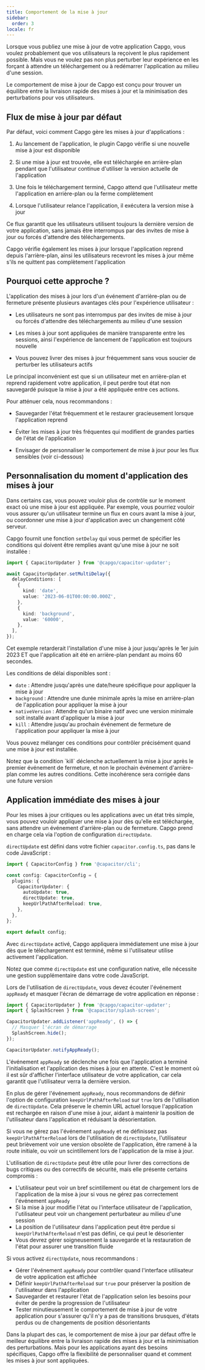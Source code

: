 ```yaml
---
title: Comportement de la mise à jour
sidebar:
  order: 3
locale: fr
---
```



Lorsque vous publiez une mise à jour de votre application Capgo, vous voulez probablement que vos utilisateurs la reçoivent le plus rapidement possible. Mais vous ne voulez pas non plus perturber leur expérience en les forçant à attendre un téléchargement ou à redémarrer l'application au milieu d'une session.

Le comportement de mise à jour de Capgo est conçu pour trouver un équilibre entre la livraison rapide des mises à jour et la minimisation des perturbations pour vos utilisateurs.

## Flux de mise à jour par défaut

Par défaut, voici comment Capgo gère les mises à jour d'applications :

<Steps>

1. Au lancement de l'application, le plugin Capgo vérifie si une nouvelle mise à jour est disponible

2. Si une mise à jour est trouvée, elle est téléchargée en arrière-plan pendant que l'utilisateur continue d'utiliser la version actuelle de l'application

3. Une fois le téléchargement terminé, Capgo attend que l'utilisateur mette l'application en arrière-plan ou la ferme complètement

4. Lorsque l'utilisateur relance l'application, il exécutera la version mise à jour

</Steps>

Ce flux garantit que les utilisateurs utilisent toujours la dernière version de votre application, sans jamais être interrompus par des invites de mise à jour ou forcés d'attendre des téléchargements.

<Aside type="tip">
Capgo vérifie également les mises à jour lorsque l'application reprend depuis l'arrière-plan, ainsi les utilisateurs recevront les mises à jour même s'ils ne quittent pas complètement l'application
</Aside>

## Pourquoi cette approche ?

L'application des mises à jour lors d'un événement d'arrière-plan ou de fermeture présente plusieurs avantages clés pour l'expérience utilisateur :

- Les utilisateurs ne sont pas interrompus par des invites de mise à jour ou forcés d'attendre des téléchargements au milieu d'une session

- Les mises à jour sont appliquées de manière transparente entre les sessions, ainsi l'expérience de lancement de l'application est toujours nouvelle

- Vous pouvez livrer des mises à jour fréquemment sans vous soucier de perturber les utilisateurs actifs

Le principal inconvénient est que si un utilisateur met en arrière-plan et reprend rapidement votre application, il peut perdre tout état non sauvegardé puisque la mise à jour a été appliquée entre ces actions.

Pour atténuer cela, nous recommandons :

- Sauvegarder l'état fréquemment et le restaurer gracieusement lorsque l'application reprend

- Éviter les mises à jour très fréquentes qui modifient de grandes parties de l'état de l'application

- Envisager de personnaliser le comportement de mise à jour pour les flux sensibles (voir ci-dessous)

## Personnalisation du moment d'application des mises à jour

Dans certains cas, vous pouvez vouloir plus de contrôle sur le moment exact où une mise à jour est appliquée. Par exemple, vous pourriez vouloir vous assurer qu'un utilisateur termine un flux en cours avant la mise à jour, ou coordonner une mise à jour d'application avec un changement côté serveur.

Capgo fournit une fonction `setDelay` qui vous permet de spécifier les conditions qui doivent être remplies avant qu'une mise à jour ne soit installée :

```typescript
import { CapacitorUpdater } from '@capgo/capacitor-updater';

await CapacitorUpdater.setMultiDelay({
  delayConditions: [
    {
      kind: 'date',
      value: '2023-06-01T00:00:00.000Z',
    },
    {
      kind: 'background',
      value: '60000',
    },
  ],
});
```

Cet exemple retarderait l'installation d'une mise à jour jusqu'après le 1er juin 2023 ET que l'application ait été en arrière-plan pendant au moins 60 secondes.

Les conditions de délai disponibles sont :

- `date` : Attendre jusqu'après une date/heure spécifique pour appliquer la mise à jour
- `background` : Attendre une durée minimale après la mise en arrière-plan de l'application pour appliquer la mise à jour
- `nativeVersion` : Attendre qu'un binaire natif avec une version minimale soit installé avant d'appliquer la mise à jour
- `kill` : Attendre jusqu'au prochain événement de fermeture de l'application pour appliquer la mise à jour

Vous pouvez mélanger ces conditions pour contrôler précisément quand une mise à jour est installée.

<Aside type="danger">
Notez que la condition `kill` déclenche actuellement la mise à jour après le premier événement de fermeture, et non le prochain événement d'arrière-plan comme les autres conditions. Cette incohérence sera corrigée dans une future version
</Aside>

## Application immédiate des mises à jour

Pour les mises à jour critiques ou les applications avec un état très simple, vous pouvez vouloir appliquer une mise à jour dès qu'elle est téléchargée, sans attendre un événement d'arrière-plan ou de fermeture. Capgo prend en charge cela via l'option de configuration `directUpdate`.

`directUpdate` est défini dans votre fichier `capacitor.config.ts`, pas dans le code JavaScript :

```typescript
import { CapacitorConfig } from '@capacitor/cli';

const config: CapacitorConfig = {
  plugins: {
    CapacitorUpdater: {
      autoUpdate: true,
      directUpdate: true,
      keepUrlPathAfterReload: true,
    },
  },
};

export default config;
```

Avec `directUpdate` activé, Capgo appliquera immédiatement une mise à jour dès que le téléchargement est terminé, même si l'utilisateur utilise activement l'application.

Notez que comme `directUpdate` est une configuration native, elle nécessite une gestion supplémentaire dans votre code JavaScript.

Lors de l'utilisation de `directUpdate`, vous devez écouter l'événement `appReady` et masquer l'écran de démarrage de votre application en réponse :

```js
import { CapacitorUpdater } from '@capgo/capacitor-updater';
import { SplashScreen } from '@capacitor/splash-screen';

CapacitorUpdater.addListener('appReady', () => {
  // Masquer l'écran de démarrage
  SplashScreen.hide();
});

CapacitorUpdater.notifyAppReady();
```

L'événement `appReady` se déclenche une fois que l'application a terminé l'initialisation et l'application des mises à jour en attente. C'est le moment où il est sûr d'afficher l'interface utilisateur de votre application, car cela garantit que l'utilisateur verra la dernière version.

En plus de gérer l'événement `appReady`, nous recommandons de définir l'option de configuration `keepUrlPathAfterReload` sur `true` lors de l'utilisation de `directUpdate`. Cela préserve le chemin URL actuel lorsque l'application est rechargée en raison d'une mise à jour, aidant à maintenir la position de l'utilisateur dans l'application et réduisant la désorientation.

Si vous ne gérez pas l'événement `appReady` et ne définissez pas `keepUrlPathAfterReload` lors de l'utilisation de `directUpdate`, l'utilisateur peut brièvement voir une version obsolète de l'application, être ramené à la route initiale, ou voir un scintillement lors de l'application de la mise à jour.

L'utilisation de `directUpdate` peut être utile pour livrer des corrections de bugs critiques ou des correctifs de sécurité, mais elle présente certains compromis :

- L'utilisateur peut voir un bref scintillement ou état de chargement lors de l'application de la mise à jour si vous ne gérez pas correctement l'événement `appReady`
- Si la mise à jour modifie l'état ou l'interface utilisateur de l'application, l'utilisateur peut voir un changement perturbateur au milieu d'une session
- La position de l'utilisateur dans l'application peut être perdue si `keepUrlPathAfterReload` n'est pas défini, ce qui peut le désorienter
- Vous devrez gérer soigneusement la sauvegarde et la restauration de l'état pour assurer une transition fluide

Si vous activez `directUpdate`, nous recommandons :

- Gérer l'événement `appReady` pour contrôler quand l'interface utilisateur de votre application est affichée
- Définir `keepUrlPathAfterReload` sur `true` pour préserver la position de l'utilisateur dans l'application
- Sauvegarder et restaurer l'état de l'application selon les besoins pour éviter de perdre la progression de l'utilisateur
- Tester minutieusement le comportement de mise à jour de votre application pour s'assurer qu'il n'y a pas de transitions brusques, d'états perdus ou de changements de position désorientants

Dans la plupart des cas, le comportement de mise à jour par défaut offre le meilleur équilibre entre la livraison rapide des mises à jour et la minimisation des perturbations. Mais pour les applications ayant des besoins spécifiques, Capgo offre la flexibilité de personnaliser quand et comment les mises à jour sont appliquées.
